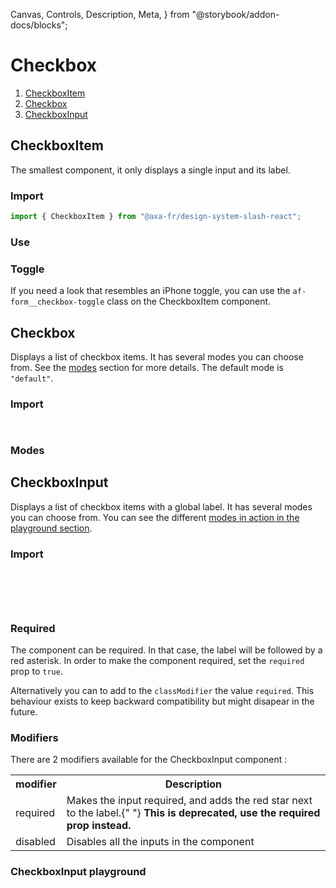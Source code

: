   Canvas,
  Controls,
  Description,
  Meta,
} from "@storybook/addon-docs/blocks";

<Meta of={Stories} />

# Checkbox

1. [CheckboxItem](#checkboxitem)
2. [Checkbox](#checkbox)
3. [CheckboxInput](#checkboxinput)

## CheckboxItem

The smallest component, it only displays a single input and its label.

### Import

```javascript
import { CheckboxItem } from "@axa-fr/design-system-slash-react";
```

### Use

<Canvas of={Stories.CheckboxItemStory} />

### Toggle

If you need a look that resembles an iPhone toggle, you can use the `af-form__checkbox-toggle` class on the CheckboxItem component.

<Canvas of={Stories.CheckboxItemToggleStory} />
<Controls of={Stories.CheckboxItemToggleStory} />

## Checkbox

Displays a list of checkbox items. It has several modes you can choose from. See the [modes](#modes) section for more details.
The default mode is `"default"`.

### Import

```javascript
import { Checkbox, CheckboxModes } from "@axa-fr/design-system-slash-react";
```

### Modes

<Canvas of={Stories.CheckboxStory} />
<Controls of={Stories.CheckboxStory} />

## CheckboxInput

Displays a list of checkbox items with a global label. It has several modes you can choose from. You can see the different [modes in action in the playground section](#checkboxinput-playground).

### Import

```javascript
import {
  CheckboxInput,
  CheckboxModes,
} from "@axa-fr/react-toolkit-form-input-checkbox";
```

### Required

The component can be required. In that case, the label will be followed by a red asterisk. In order to make the component required, set the `required` prop to `true`.

Alternatively you can to add to the `classModifier` the value `required`. This behaviour exists to keep backward compatibility but might disapear in the future.

### Modifiers

There are 2 modifiers available for the CheckboxInput component :

<table>
  <tr>
    <th>modifier</th>
    <th>Description</th>
  </tr>
  <tr>
    <td>required</td>
    <td>
      Makes the input required, and adds the red star next to the label.{" "}
      <strong>This is deprecated, use the required prop instead.</strong>
    </td>
  </tr>
  <tr>
    <td>disabled</td>
    <td>Disables all the inputs in the component</td>
  </tr>
</table>

### CheckboxInput playground

<Canvas of={Stories.CheckboxInputStory} />
<Controls of={Stories.CheckboxInputStory} />
